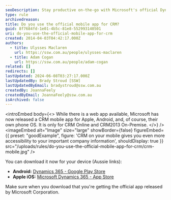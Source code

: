 ```yaml
---
seoDescription: Stay productive on-the-go with Microsoft's official Dynamics CRM mobile app, available for Android and iOS devices, providing secure access to your company data.
type: rule
archivedreason:
title: Do you use the official mobile app for CRM?
guid: 8f7684fd-1e01-4b5c-81e8-552993140501
uri: do-you-use-the-official-mobile-app-for-crm
created: 2014-04-03T04:42:17.000Z
authors:
  - title: Ulysses Maclaren
    url: https://ssw.com.au/people/ulysses-maclaren
  - title: Adam Cogan
    url: https://ssw.com.au/people/adam-cogan
related: []
redirects: []
lastUpdated: 2024-06-08T03:27:17.000Z
lastUpdatedBy: Brady Stroud [SSW]
lastUpdatedByEmail: bradystroud@ssw.com.au
createdBy: JoannaFeely
createdByEmail: JoannaFeely@ssw.com.au
isArchived: false
---
```


<introEmbed
  body={<>
While there is a web app available, Microsoft has now released a CRM mobile app for Apple, Android, and, of course, their own phone OS. It is only for CRM Online and CRM2013 On-Premise.
  </>}
/>
<imageEmbed
  alt="Image"
  size="large"
  showBorder={false}
  figureEmbed={{
    preset: "goodExample",
    figure: 'CRM on your mobile gives you even more accessibility to your important company information',
    shouldDisplay: true
  }}
  src="/uploads/rules/do-you-use-the-official-mobile-app-for-crm/crm-mobile.jpg"
/>

You can download it now for your device (Aussie links):

- **Android:** [Dynamics 365 - Google Play Store](https://play.google.com/store/apps/details?id=com.microsoft.crm.crmphone)
- **Apple iOS:** [Microsoft Dynamics 36‪5 - App Store](https://apps.apple.com/au/app/microsoft-dynamics-365/id678800460)

Make sure when you download that you're getting the official app released by Microsoft Corporation.
